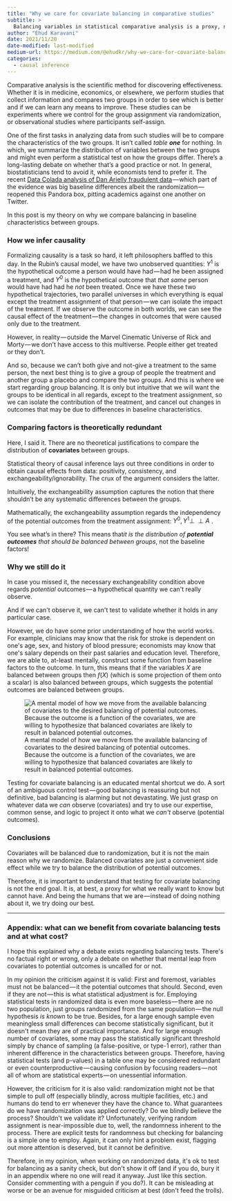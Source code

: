 ```yaml
---
title: "Why we care for covariate balancing in comparative studies"
subtitle: >
  Balancing variables in statistical comparative analysis is a proxy, not a goal.
author: "Ehud Karavani"
date: 2021/11/20
date-modified: last-modified
medium-url: https://medium.com/@ehudkr/why-we-care-for-covariate-balancing-in-comparative-studies-75e19113ba87
categories: 
  - causal inference
---
```


Comparative analysis is the scientific method for discovering effectiveness. Whether it is in medicine, economics, or elsewhere, we perform studies that collect information and compares two groups in order to see which is better and if we can learn any means to improve. These studies can be experiments where we control for the group assignment via randomization, or observational studies where participants self-assign.

One of the first tasks in analyzing data from such studies will be to compare the characteristics of the two groups. It isn't called *table **one*** for nothing. In which, we summarize the distribution of variables between the two groups and might even perform a statistical test on how the groups differ. There's a long-lasting debate on whether that's a good practice or not. In general, biostatisticians tend to avoid it, while economists tend to prefer it. The recent [Data Colada analysis of Dan Arielly fraudulent data](http://datacolada.org/98) --- which part of the evidence was big baseline differences albeit the randomization --- reopened this Pandora box, pitting academics against one another on Twitter.

In this post is my theory on why we compare balancing in baseline characteristics between groups.

### How we infer causality

Formalizing causality is a task so hard, it left philosophers baffled to this day. In the Rubin's causal model, we have two unobserved quantities: $Y^1$ is the hypothetical outcome a person would have had --- had he been assigned a treatment, and $Y^0$ is the hypothetical outcome that *that same* person would have had had he *not* been treated. Once we have these two hypothetical trajectories, two parallel universes in which everything is equal except the treatment assignment of that person --- we can isolate the impact of the treatment. If we observe the outcome in both worlds, we can see the causal effect of the treatment --- the changes in outcomes that were caused only due to the treatment.

However, in reality --- outside the Marvel Cinematic Universe of Rick and Morty --- we don't have access to this multiverse. People either get treated or they don't.

And so, because we can't both give and not-give a treatment to the same person, the next best thing is to give a group of people the treatment and another group a placebo and compare the two groups. And this is where we start regarding group balancing. It is only but intuitive that we will want the groups to be identical in all regards, except to the treatment assignment, so we can isolate the contribution of the treatment, and cancel out changes in outcomes that may be due to differences in baseline characteristics.

### Comparing factors is theoretically redundant

Here, I said it. There are no theoretical justifications to compare the distribution of **covariates** between groups.

Statistical theory of causal inference lays out three conditions in order to obtain causal effects from data: positivity, consistency, and exchangeability/ignorability. The crux of the argument considers the latter.

Intuitively, the exchangeability assumption captures the notion that there shouldn't be any systematic differences between the groups.

Mathematically, the exchangeability assumption regards the independency of the potential outcomes from the treatment assignment: $Y^0, Y^1 \perp \!\!\! \perp A$ .

You see what's in there? This means that*it is the distribution of **potential outcomes** that should be balanced between groups*, not the baseline factors!

### Why we still do it

In case you missed it, the necessary exchangeability condition above regards *potential* outcomes --- a hypothetical quantity we can\'t really observe.

And if we can\'t observe it, we can\'t test to validate whether it holds in any particular case.

However, we do have some prior understanding of how the world works. For example, clinicians may know that the risk for stroke is dependent on one\'s age, sex, and history of blood pressure; economists may know that one\'s salary depends on their past salaries and education level. Therefore, we are able to, at-least mentally, construct some function from baseline factors to the outcome. In turn, this means that if the variables $X$ are balanced between groups then $f(X)$ (which is some projection of them onto a scalar) is also balanced between groups, which suggests the potential outcomes are balanced between groups.

![A mental model of how we move from the available balancing of covariates to the desired balancing of potential outcomes. Because the outcome is a function of the covariates, we are willing to hypothesize that balanced covariates are likely to result in balanced potential outcomes.](figure1.png)

Testing for covariate balancing is an educated mental shortcut we do. A sort of an ambiguous control test --- good balancing is reassuring but not definitive, bad balancing is alarming but not devastating. We just grasp on whatever data we *can* observe (covariates) and try to use our expertise, common sense, and logic to project it onto what we *can\'t* observe (potential outcomes).

### Conclusions

Covariates will be balanced due to randomization, but it is not the main reason why we randomize. Balanced covariates are just a convenient side effect while we try to balance the distribution of potential outcomes.

Therefore, it is important to understand that testing for covariate balancing is not the end goal. It is, at best, a proxy for what we really want to know but cannot have. And being the humans that we are --- instead of doing nothing about it, we try doing our best.

------------------------------------------------------------------------

### Appendix: what can we benefit from covariate balancing tests and at what cost?

I hope this explained why a debate exists regarding balancing tests. There\'s no factual right or wrong, only a debate on whether that mental leap from covariates to potential outcomes is uncalled for or not.

In my opinion the criticism against it is valid: First and foremost, variables must not be balanced --- it the potential outcomes that should. Second, even if they are not --- this is what statistical adjustment is for. Employing statistical tests in randomized data is even more baseless --- there are no two population, just groups randomized from the same population --- the null hypothesis *is known* to be true. Besides, for a large enough sample even meaningless small differences can become statistically significant, but it doesn\'t mean they are of practical importance. And for large enough number of covariates, some may pass the statistically significant threshold simply by chance of sampling (a false-positive, or type-1 error), rather than inherent difference in the characteristics between groups. Therefore, having statistical tests (and p-values) in a table one may be considered redundant or even counterproductive --- causing confusion by focusing readers --- not all of whom are statistical experts --- on unessential information.

However, the criticism for it is also valid: randomization might not be that simple to pull off (especially blindly, across multiple facilities, etc.) and humans do tend to err whenever they have the chance to. What guarantees do we have randomization was applied correctly? Do we blindly believe the process? Shouldn\'t we validate it? Unfortunately, verifying random assignment is near-impossible due to, well, the randomness inherent to the process. There are explicit tests for randomness but checking for balancing is a simple one to employ. Again, it can only hint a problem exist, flagging out more attention is deserved, but it cannot be definitive.

Therefore, in my opinion, when working on randomized data, it\'s ok to test for balancing as a sanity check, but don\'t show it off (and if you do, bury it in an appendix where no one will read it anyway. Just like this section. Consider commenting with a penguin if you do?). It can be misleading at worse or be an avenue for misguided criticism at best (don\'t feed the trolls).